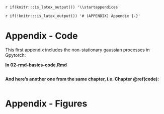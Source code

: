 `r if(knitr:::is_latex_output()) '\\startappendices'`

`r if(!knitr:::is_latex_output()) '# (APPENDIX) Appendix {-}'` 

<!-- If you feel it necessary to include an appendix, it goes here. The first appendix should include the commands above. -->


# Appendix - Code

This first appendix includes the non-stationary gaussian processes in Gpytorch:

**In 02-rmd-basics-code.Rmd**

```r
```

**And here's another one from the same chapter, i.e. Chapter \@ref(code):**

```r
```



# Appendix - Figures

\setcounter{figure}{0}
\makeatletter 
\renewcommand{\thefigure}{S\@arabic\c@figure}
\makeatother

<!-- FIGURE S2 -->
\begin{figure}[!h]
	\centering
	\includegraphics[width=1\linewidth]{figures/extra/figureS2.png}
	\caption{XXXX}
	\label{fig:figureS02}
\end{figure}


<!-- FIGURE S3 -->
\begin{figure}[!h]
	\centering
	\includegraphics[width=1\linewidth]{figures/extra/figureS3.png}
	\caption{XXXX}
	\label{fig:figureS03}
\end{figure}


